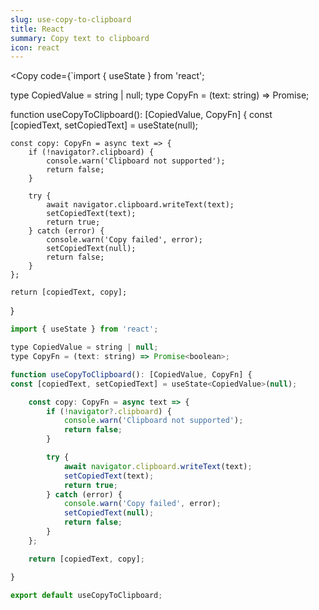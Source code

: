 ```yaml
---
slug: use-copy-to-clipboard
title: React
summary: Copy text to clipboard
icon: react
---
```


<Copy code={`import { useState } from 'react';

type CopiedValue = string | null;
type CopyFn = (text: string) => Promise<boolean>;

function useCopyToClipboard(): [CopiedValue, CopyFn] {
const [copiedText, setCopiedText] = useState<CopiedValue>(null);

    const copy: CopyFn = async text => {
    	if (!navigator?.clipboard) {
    		console.warn('Clipboard not supported');
    		return false;
    	}

    	try {
    		await navigator.clipboard.writeText(text);
    		setCopiedText(text);
    		return true;
    	} catch (error) {
    		console.warn('Copy failed', error);
    		setCopiedText(null);
    		return false;
    	}
    };

    return [copiedText, copy];

}

```jsx
import { useState } from 'react';

type CopiedValue = string | null;
type CopyFn = (text: string) => Promise<boolean>;

function useCopyToClipboard(): [CopiedValue, CopyFn] {
const [copiedText, setCopiedText] = useState<CopiedValue>(null);

    const copy: CopyFn = async text => {
    	if (!navigator?.clipboard) {
    		console.warn('Clipboard not supported');
    		return false;
    	}

    	try {
    		await navigator.clipboard.writeText(text);
    		setCopiedText(text);
    		return true;
    	} catch (error) {
    		console.warn('Copy failed', error);
    		setCopiedText(null);
    		return false;
    	}
    };

    return [copiedText, copy];

}

export default useCopyToClipboard;
```
</Copy>
